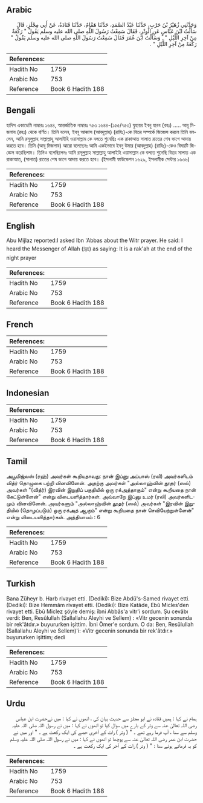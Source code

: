 ## Arabic


<div dir="rtl" lang="ar" style={{fontSize:'larger',backgroundColor:'#f8f9fa',padding:20}}>
وَحَدَّثَنِي زُهَيْرُ بْنُ حَرْبٍ، حَدَّثَنَا عَبْدُ الصَّمَدِ، حَدَّثَنَا هَمَّامٌ، حَدَّثَنَا قَتَادَةُ، عَنْ أَبِي مِجْلَزٍ، قَالَ سَأَلْتُ ابْنَ عَبَّاسٍ عَنِ الْوِتْرِ، فَقَالَ سَمِعْتُ رَسُولَ اللَّهِ صلى الله عليه وسلم يَقُولُ ‏"‏ رَكْعَةٌ مِنْ آخِرِ اللَّيْلِ ‏"‏ ‏.‏ وَسَأَلْتُ ابْنَ عُمَرَ فَقَالَ سَمِعْتُ رَسُولَ اللَّهِ صلى الله عليه وسلم يَقُولُ ‏"‏ رَكْعَةٌ مِنْ آخِرِ اللَّيْلِ ‏"‏ ‏.‏
</div>
<div style={{backgroundColor:'#f8f9fa',padding:20, marginBottom: 10}}><table> <thead> <tr> <th>References:</th> <th></th> </tr> </thead> <tbody><tr><td>Hadith No</td><td>1759</td></tr><tr><td>Arabic No</td><td>753</td></tr><tr><td>Reference</td><td>Book 6 Hadith 188</td></tr></tbody></table></div>

## Bengali


<div dir="ltr" lang="bn" style={{fontSize:'larger',backgroundColor:'#f8f9fa',padding:20}}>
হাদিস একাডেমি নাম্বারঃ ১৬৪৪, আন্তর্জাতিক নাম্বারঃ ৭৫৩ ১৬৪৪-(১৫৫/৭৫৩) যুহায়র ইবনু হারব (রহঃ) ..... আবূ মিজলায (রহঃ) থেকে বর্ণিত। তিনি বলেন, ইবনু আব্বাস (আবদুল্লাহ) (রাযিঃ)-কে বিতর সম্পর্কে জিজ্ঞেস করলে তিনি বললেন, আমি রসূলুল্লাহ সাল্লাল্লাহু আলাইহি ওয়াসাল্লাম কে বলতে শুনেছিঃ এক রাকাআত সালাত রাতের শেষ ভাগে আদায় করতে হবে। তিনি (আবূ মিজলায) আরো বলেছেনঃ আমি একইভাবে ইবনু উমার (আবদুল্লাহ) (রাযিঃ)-কেও বিষয়টি জিজ্ঞেস করেছিলাম। তিনিও বলেছিলেনঃ আমি রসূলুল্লাহ সাল্লাল্লাহু আলাইহি ওয়াসাল্লাম কে বলতে শুনেছি বিতর সালাত এক রাকাআত, (সালাত) রাতের শেষ ভাগে আদায় করতে হবে। (ইসলামী ফাউন্ডেশন ১৬২৯, ইসলামীক সেন্টার ১৬৩৬)
</div>
<div style={{backgroundColor:'#f8f9fa',padding:20, marginBottom: 10}}><table> <thead> <tr> <th>References:</th> <th></th> </tr> </thead> <tbody><tr><td>Hadith No</td><td>1759</td></tr><tr><td>Arabic No</td><td>753</td></tr><tr><td>Reference</td><td>Book 6 Hadith 188</td></tr></tbody></table></div>

## English


<div dir="ltr" lang="en" style={{fontSize:'larger',backgroundColor:'#f8f9fa',padding:20}}>
Abu Mijlaz reported:I asked Ibn 'Abbas about the Witr prayer. He said: I heard the Messenger of Allah (ﷺ) as saying: It is a rak'ah at the end of the night prayer
</div>
<div style={{backgroundColor:'#f8f9fa',padding:20, marginBottom: 10}}><table> <thead> <tr> <th>References:</th> <th></th> </tr> </thead> <tbody><tr><td>Hadith No</td><td>1759</td></tr><tr><td>Arabic No</td><td>753</td></tr><tr><td>Reference</td><td>Book 6 Hadith 188</td></tr></tbody></table></div>

## French


<div dir="ltr" lang="fr" style={{fontSize:'larger',backgroundColor:'#f8f9fa',padding:20}}>

</div>
<div style={{backgroundColor:'#f8f9fa',padding:20, marginBottom: 10}}><table> <thead> <tr> <th>References:</th> <th></th> </tr> </thead> <tbody><tr><td>Hadith No</td><td>1759</td></tr><tr><td>Arabic No</td><td>753</td></tr><tr><td>Reference</td><td>Book 6 Hadith 188</td></tr></tbody></table></div>

## Indonesian


<div dir="ltr" lang="id" style={{fontSize:'larger',backgroundColor:'#f8f9fa',padding:20}}>

</div>
<div style={{backgroundColor:'#f8f9fa',padding:20, marginBottom: 10}}><table> <thead> <tr> <th>References:</th> <th></th> </tr> </thead> <tbody><tr><td>Hadith No</td><td>1759</td></tr><tr><td>Arabic No</td><td>753</td></tr><tr><td>Reference</td><td>Book 6 Hadith 188</td></tr></tbody></table></div>

## Tamil


<div dir="ltr" lang="ta" style={{fontSize:'larger',backgroundColor:'#f8f9fa',padding:20}}>
அபூமிஜ்லஸ் (ரஹ்) அவர்கள் கூறியதாவது: நான் இப்னு அப்பாஸ் (ரலி) அவர்களிடம் வித்ர் தொழுகை பற்றி வினவினேன். அதற்கு அவர்கள் "அல்லாஹ்வின் தூதர் (ஸல்) அவர்கள் "(வித்ர்) இரவின் இறுதிப் பகுதியில் ஒரு ரக்அத்தாகும்" என்று கூறியதை நான் கேட்டுள்ளேன்" என்று விடையளித்தார்கள். அவ்வாறே இப்னு உமர் (ரலி) அவர்களிடமும் வினவினேன். அவர்களும் "அல்லாஹ்வின் தூதர் (ஸல்) அவர்கள் "இரவின் இறுதியில் (தொழப்படும்) ஒரு ரக்அத் ஆகும்" என்று கூறியதை நான் செவியேற்றுள்ளேன்" என்று விடையளித்தார்கள். அத்தியாயம் : 6
</div>
<div style={{backgroundColor:'#f8f9fa',padding:20, marginBottom: 10}}><table> <thead> <tr> <th>References:</th> <th></th> </tr> </thead> <tbody><tr><td>Hadith No</td><td>1759</td></tr><tr><td>Arabic No</td><td>753</td></tr><tr><td>Reference</td><td>Book 6 Hadith 188</td></tr></tbody></table></div>

## Turkish


<div dir="ltr" lang="tr" style={{fontSize:'larger',backgroundColor:'#f8f9fa',padding:20}}>
Bana Züheyr b. Harb rivayet etti. (Dediki): Bize Abdü's-Samed rivayet etti. (Dediki): Bize Hemmâm rivayet etti. (Dediki): Bize Katâde, Ebû Micles'den rivayet etti. Ebû Miclez şöyle demiş: îbni Abbâs'a vitr'i sordum. Şu cevâbı verdi: Ben, Resûlullah (Sallallahu Aleyhi ve Sellem) : «Vitr gecenin sonunda bir rek'âtdır.» buyururken işittim. İbni Ömer'e sordum. O da: Ben, Resûlullah (Sallallahu Aleyhi ve Sellem)'i: «Vitr gecenin sonunda bir rek'âtdır.» buyururken işittim; dedi
</div>
<div style={{backgroundColor:'#f8f9fa',padding:20, marginBottom: 10}}><table> <thead> <tr> <th>References:</th> <th></th> </tr> </thead> <tbody><tr><td>Hadith No</td><td>1759</td></tr><tr><td>Arabic No</td><td>753</td></tr><tr><td>Reference</td><td>Book 6 Hadith 188</td></tr></tbody></table></div>

## Urdu


<div dir="rtl" lang="ur" style={{fontSize:'larger',backgroundColor:'#f8f9fa',padding:20}}>
ہمام نے کہا : ہمیں قتادہ نے ابو مجلز سے حدیث بیان کی ، انھوں نے کہا : میں نےحضرت ابن عباس رضی اللہ تعالیٰ عنہ سے وتر کے بارے میں سوال کیا تو انھوں نے کہا : میں نے رسول اللہ صلی اللہ علیہ وسلم سے سنا ، آپ فرما رہے تھے ۔ " ( وتر ) رات کے آخری حصے کی ایک رکعت ہے ۔ " اور میں نے حضرت ابن عمر رضی اللہ تعالیٰ عنہ سے پوچھا تو انھوں نے کہا : میں نے رسول اللہ صلی اللہ علیہ وسلم کو یہ فرماتے ہوئے سنا : " ( وتر ) رات کے آخر کی ایک رکعت ہے ۔
</div>
<div style={{backgroundColor:'#f8f9fa',padding:20, marginBottom: 10}}><table> <thead> <tr> <th>References:</th> <th></th> </tr> </thead> <tbody><tr><td>Hadith No</td><td>1759</td></tr><tr><td>Arabic No</td><td>753</td></tr><tr><td>Reference</td><td>Book 6 Hadith 188</td></tr></tbody></table></div>